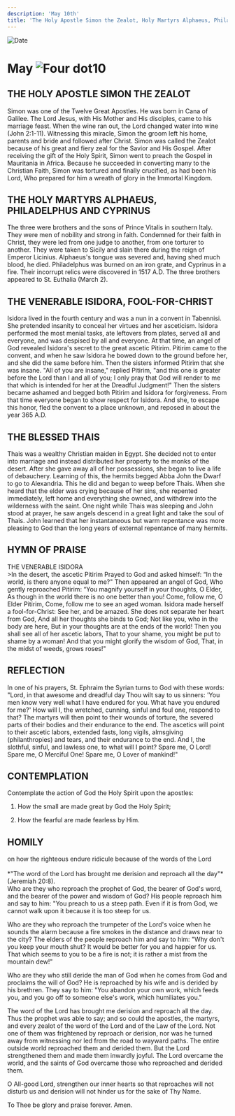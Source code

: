 ```yaml
---
description: 'May 10th'
title: 'The Holy Apostle Simon the Zealot, Holy Martyrs Alphaeus, Philadelphius and Cyprinus, Venerable Isidore, Blessed Thais'
---
```


<CustomPaginator />
<RunningHead />

<Image src="/title-imprint.png" height={68} width={50} alt="Date" className="title-imprint"/>

# <div id="date">May <Image className="four-dot" src="/four-dot.png" height={15} width={15} alt="Four dot" />10</div>

## THE HOLY APOSTLE SIMON THE ZEALOT

Simon was one of the Twelve Great Apostles. He was born in Cana of Galilee. The Lord Jesus, with His Mother and His disciples, came to his marriage feast. When the wine ran out, the Lord changed water into wine (John 2:1-11). Witnessing this miracle, Simon the groom left his home, parents and bride and followed after Christ. Simon was called the Zealot because of his great and fiery zeal for the Savior and His Gospel. After receiving the gift of the Holy Spirit, Simon went to preach the Gospel in Mauritania in Africa. Because he succeeded in converting many to the Christian Faith, Simon was tortured and finally crucified, as had been his Lord, Who prepared for him a wreath of glory in the Immortal Kingdom.

## THE HOLY MARTYRS ALPHAEUS, PHILADELPHUS AND CYPRINUS

The three were brothers and the sons of Prince Vitalis in southern Italy. They were men of nobility and strong in faith. Condemned for their faith in Christ, they were led from one judge to another, from one torturer to another. They were taken to Sicily and slain there during the reign of Emperor Licinius. Alphaeus's tongue was severed and, having shed much blood, he died. Philadelphus was burned on an iron grate, and Cyprinus in a fire. Their incorrupt relics were discovered in 1517 A.D. The three brothers appeared to St. Euthalia (March 2).

## THE VENERABLE ISIDORA, FOOL-FOR-CHRIST

Isidora lived in the fourth century and was a nun in a convent in Tabennisi. She pretended insanity to conceal her virtues and her asceticism. Isidora performed the most menial tasks, ate leftovers from plates, served all and everyone, and was despised by all and everyone. At that time, an angel of God revealed Isidora's secret to the great ascetic Pitirim. Pitirim came to the convent, and when he saw Isidora he bowed down to the ground before her, and she did the same before him. Then the sisters informed Pitirim that she was insane. "All of you are insane," replied Pitirim, "and this one is greater before the Lord than I and all of you; I only pray that God will render to me that which is intended for her at the Dreadful Judgment!" Then the sisters became ashamed and begged both Pitirim and Isidora for forgiveness. From that time everyone began to show respect for Isidora. And she, to escape this honor, fled the convent to a place unknown, and reposed in about the year 365 A.D.

## THE BLESSED THAIS

Thais was a wealthy Christian maiden in Egypt. She decided not to enter into marriage and instead distributed her property to the monks of the desert. After she gave away all of her possessions, she began to live a life of debauchery. Learning of this, the hermits begged Abba John the Dwarf to go to Alexandria. This he did and began to weep before Thais. When she heard that the elder was crying because of her sins, she repented immediately, left home and everything she owned, and withdrew into the wilderness with the saint. One night while Thais was sleeping and John stood at prayer, he saw angels descend in a great light and take the soul of Thais. John learned that her instantaneous but warm repentance was more pleasing to God than the long years of external repentance of many hermits.


## HYMN OF PRAISE
<div style={{textAlign:'center', color:'crimson', fontWeight:'bold'}}>
THE VENERABLE ISIDORA
</div>
>In the desert, the ascetic Pitirim  
Prayed to God and asked himself:  
“In the world, is there anyone equal to me?"  
Then appeared an angel of God,  
Who gently reproached Pitirim:  
“You magnify yourself in your thoughts, O Elder,  
As though in the world there is no one better than you!  
Come, follow me, O Elder Pitirim,  
Come, follow me to see an aged woman.  
Isidora made herself a fool-for-Christ:  
See her, and be amazed.  
She does not separate her heart from God,  
And all her thoughts she binds to God;  
Not like you, who in the body are here,  
But in your thoughts are at the ends of the world!  
Then you shall see all of her ascetic labors,  
That to your shame, you might be put to shame by a woman!  
And that you might glorify the wisdom of God,  
That, in the midst of weeds, grows roses!"  


## REFLECTION

In one of his prayers, St. Ephraim the Syrian turns to God with these words: "Lord, in that awesome and dreadful day Thou wilt say to us sinners: 'You men know very well what I have endured for you. What have you endured for me?' How will I, the wretched, cunning, sinful and foul one, respond to that? The martyrs will then point to their wounds of torture, the severed parts of their bodies and their endurance to the end. The ascetics will point to their ascetic labors, extended fasts, long vigils, almsgiving (philanthropies) and tears, and their endurance to the end. And I, the slothful, sinful, and lawless one, to what will I point? Spare me, O Lord! Spare me, O Merciful One! Spare me, O Lover of mankind!"


## CONTEMPLATION

Contemplate the action of God the Holy Spirit upon the apostles:

1. How the small are made great by God the Holy Spirit;

2. How the fearful are made fearless by Him.


## HOMILY
<div style={{textAlign:'center', color:'crimson', fontWeight:'bold'}}>
on how the righteous endure ridicule because of the words of the Lord
</div><br />
<div style={{textAlign:'right'}}>
*"The word of the Lord has brought me derision and reproach all the day"* (Jeremiah 20:8).
</div>
Who are they who reproach the prophet of God, the bearer of God's word, and the bearer of the power and wisdom of God? His people reproach him and say to him: "You preach to us a steep path. Even if it is from God, we cannot walk upon it because it is too steep for us.

Who are they who reproach the trumpeter of the Lord's voice when he sounds the alarm because a fire smokes in the distance and draws near to the city? The elders of the people reproach him and say to him: "Why don't you keep your mouth shut? It would be better for you and happier for us. That which seems to you to be a fire is not; it is rather a mist from the mountain dew!"

Who are they who still deride the man of God when he comes from God and proclaims the will of God? He is reproached by his wife and is derided by his brethren. They say to him: "You abandon your own work, which feeds you, and you go off to someone else's work, which humiliates you."

The word of the Lord has brought me derision and reproach all the day. Thus the prophet was able to say; and so could the apostles, the martyrs, and every zealot of the word of the Lord and of the Law of the Lord. Not one of them was frightened by reproach or derision, nor was he turned away from witnessing nor led from the road to wayward paths. The entire outside world reproached them and derided them. But the Lord strengthened them and made them inwardly joyful. The Lord overcame the world, and the saints of God overcame those who reproached and derided them.

O All-good Lord, strengthen our inner hearts so that reproaches will not disturb us and derision will not hinder us for the sake of Thy Name.

To Thee be glory and praise forever. Amen.